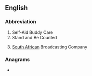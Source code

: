 ==English==

===Abbreviation===
{{rfc-header|Abbreviation}}
{{head|en|abbreviation}}

# Self-Aid Buddy Care
# Stand and Be Counted
#{{lb|en|South Africa}} [[South Africa]]n Broadcasting Company

===Anagrams===
* {{anagrams|en|ABCS|ABCs|B. A. Sc.|B.A.Sc.|BACS|BASc|SCBA|bacs|cabs|scab}}